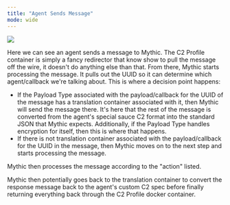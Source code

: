 ```yaml
---
title: "Agent Sends Message"
mode: wide
---
```


<Frame>
  <img src="/images/version-3.0/mermaid-7.png"/>
</Frame>

Here we can see an agent sends a message to Mythic. The C2 Profile container is simply a fancy redirector that know show to pull the message off the wire, it doesn't do anything else than that. From there, Mythic starts processing the message. It pulls out the UUID so it can determine which agent/callback we're talking about. This is where a decision point happens:

- If the Payload Type associated with the payload/callback for the UUID of the message has a translation container associated with it, then Mythic will send the message there. It's here that the rest of the message is converted from the agent's special sauce C2 format into the standard JSON that Mythic expects. Additionally, if the Payload Type handles encryption for itself, then this is where that happens.
- If there is not translation container associated with the payload/callback for the UUID in the message, then Mythic moves on to the next step and starts processing the message.

Mythic then processes the message according to the "action" listed.

Mythic then potentially goes back to the translation container to convert the response message back to the agent's custom C2 spec before finally returning everything back through the C2 Profile docker container.
